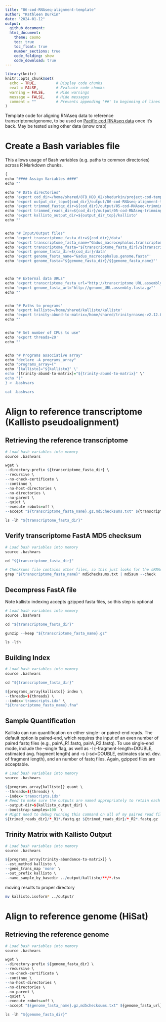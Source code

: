 ```yaml
---
title: "06-cod-RNAseq-alignment-template"
author: "Kathleen Durkin"
date: "2024-01-12"
output:
  github_document:
  html_document:
    theme: cosmo
    toc: true
    toc_float: true
    number_sections: true
    code_folding: show
    code_download: true
---
```


```r
library(knitr)
knitr::opts_chunk$set(
  echo = TRUE,         # Display code chunks
  eval = FALSE,        # Evaluate code chunks
  warning = FALSE,     # Hide warnings
  message = FALSE,     # Hide messages
  comment = ""         # Prevents appending '##' to beginning of lines in code output
)
```

Template code for aligning RNAseq data to reference transcriptome/genome, to be used on [Pacific cod RNAseq data](https://shedurkin.github.io/Roberts-LabNotebook/posts/projects/pacific_cod/2023_12_13_pacific_cod.html) once it's back. May be tested using other data (snow crab)


# Create a Bash variables file

This allows usage of Bash variables (e.g. paths to common directories) across R Markdown chunks.
```r
{
echo "#### Assign Variables ####"
echo ""

echo "# Data directories"
echo 'export cod_dir=/home/shared/8TB_HDD_02/shedurkin/project-cod-temperature'
echo 'export output_dir_top=${cod_dir}/output/06-cod-RNAseq-alignment-template'
echo 'export trimmed_fastqc_dir=${cod_dir}/output/05-cod-RNAseq-trimming-template/trimmed-fastqc'
echo 'export trimmed_reads_dir=${cod_dir}/output/05-cod-RNAseq-trimming-template/trimmed-reads'
echo 'export kallisto_output_dir=${output_dir_top}/kallisto'
echo ""


echo "# Input/Output files"
echo 'export transcriptome_fasta_dir=${cod_dir}/data'
echo 'export transcriptome_fasta_name="Gadus_macrocephalus.transcriptome.fasta"'
echo 'export transcriptome_fasta="${transcriptome_fasta_dir}/${transcriptome_fasta_name}"'
echo 'export genome_fasta_dir=${cod_dir}/data'
echo 'export genome_fasta_name="Gadus_macrocephalus.genome.fasta"'
echo 'export genome_fasta="${genome_fasta_dir}/${genome_fasta_name}"'



echo "# External data URLs"
echo 'export transcriptome_fasta_url="http://transcriptome_URL.assembly.fasta.gz"'
echo 'export genome_fasta_url="http://genome_URL.assembly.fasta.gz"'
echo ""


echo "# Paths to programs"
echo 'export kallisto=/home/shared/kallisto/kallisto'
echo 'export trinity-abund-to-matrix=/home/shared/trinityrnaseq-v2.12.0/util/abundance_estimates_to_matrix.pl'
echo ""


echo "# Set number of CPUs to use"
echo 'export threads=20'
echo ""


echo "# Programs associative array"
echo "declare -A programs_array"
echo "programs_array=("
echo '[kallisto]="${kallisto}" \'
echo '[trinity-abund-to-matrix]="${trinity-abund-to-matrix}" \'
echo ")"
} > .bashvars

cat .bashvars
```


# Align to reference transcriptome (Kallisto pseudoalignment)


## Retrieving the reference transcriptome

```r
# Load bash variables into memory
source .bashvars

wget \
--directory-prefix ${transcriptome_fasta_dir} \
--recursive \
--no-check-certificate \
--continue \
--no-host-directories \
--no-directories \
--no-parent \
--quiet \
--execute robots=off \
--accept "${transcriptome_fasta_name}.gz,md5checksums.txt" ${transcriptome_fasta_url}

ls -lh "${transcriptome_fasta_dir}"
```


## Verify transcriptome FastA MD5 checksum

```r
# Load bash variables into memory
source .bashvars

cd "${transcriptome_fasta_dir}"

# Checksums file contains other files, so this just looks for the sRNAseq files.
grep "${transcriptome_fasta_name}" md5checksums.txt | md5sum --check
```


## Decompress FastA file

Note kallisto indexing accepts gzipped fasta files, so this step is optional
```r
# Load bash variables into memory
source .bashvars

cd "${transcriptome_fasta_dir}"

gunzip --keep "${transcriptome_fasta_name}.gz"

ls -lth
```


## Building Index

```r
# Load bash variables into memory
source .bashvars

cd "${transcriptome_fasta_dir}"

${programs_array[kallisto]} index \
--threads=${threads} \
--index='transcripts.idx' \
"${transcriptome_fasta_name}.fna"

```


## Sample Quantification

Kallisto can run quantification on either single- or paired-end reads. The default option is paired-end, which requires the input of an even number of paired fastq files (e.g., pairA_R1.fastq, pairA_R2.fastq). 
To use single-end mode, include the --single flag, as well as -l (--fragment-length=DOUBLE, estimated avg. fragment length) and -s (--sd=DOUBLE, estimates stand. dev. of fragment length), and an number of fastq files.
Again, gzipped files are acceptable.
```r
# Load bash variables into memory
source .bashvars

${programs_array[kallisto]} quant \
--threads=${threads} \
--index='transcripts.idx'
# Need to make sure the outputs are named appropriately to retain each individual sample ID
--output-dir=${kallisto_output_dir} \
--bootstrap-samples=100  \
# Might need to debug running this command on all of my paired read files in sinlge code chunk (see code from trimming template)
${trimed_reads_dir}/*_R1*.fastq.gz ${trimed_reads_dir}/*_R2*.fastq.gz

```


## Trinity Matrix with Kallisto Output

```r
# Load bash variables into memory
source .bashvars

${programs_array[trinity-abundance-to-matrix]} \
--est_method kallisto \
--gene_trans_map 'none' \
--out_prefix kallisto \
--name_sample_by_basedir ../output/kallisto/**/*.tsv


```

moving results to proper directory

```bash

mv kallisto.isoform* ../output/
```





# Align to reference genome (HiSat)

## Retrieving the reference genome

```r
# Load bash variables into memory
source .bashvars

wget \
--directory-prefix ${genome_fasta_dir} \
--recursive \
--no-check-certificate \
--continue \
--no-host-directories \
--no-directories \
--no-parent \
--quiet \
--execute robots=off \
--accept "${genome_fasta_name}.gz,md5checksums.txt" ${genome_fasta_url}

ls -lh "${genome_fasta_dir}"
```


